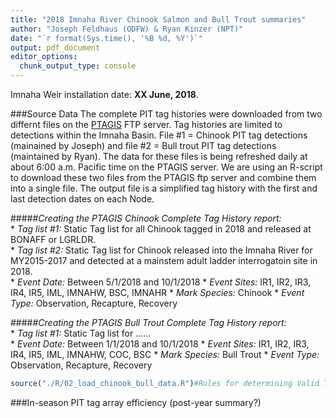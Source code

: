 ```yaml
---
title: "2018 Imnaha River Chinook Salmon and Bull Trout summaries"
author: "Joseph Feldhaus (ODFW) & Ryan Kinzer (NPT)"
date: "`r format(Sys.time(), '%B %d, %Y')`"
output: pdf_document
editor_options: 
  chunk_output_type: console
---
```


Imnaha Weir installation date: **XX June, 2018**.  

###Source Data
The complete PIT tag histories were downloaded from two differnt files on the [PTAGIS](https://www.ptagis.org) FTP server. Tag histories are limited to detections within the Imnaha Basin. File #1 = Chinook PIT tag detections (mainained by Joseph) and file #2 = Bull trout PIT tag detections (maintained by Ryan).  The data for these files is being refreshed daily at about 6:00 a.m. Pacific time on the PTAGIS server.  We are using an R-script to download these two files from the PTAGIS ftp server and combine them into a single file.  The output file is a simplified tag history with the first and last detection dates on each Node.  

#####*Creating the PTAGIS Chinook Complete Tag History report:*  
* *Tag list #1:* Static Tag list for all Chinook tagged in 2018 and released at BONAFF or LGRLDR.  
* *Tag list #2:* Static Tag list for Chinook released into the Imnaha River for MY2015-2017 and detected at a mainstem adult ladder interrogatoin site in 2018.  
* *Event Date:* Between 5/1/2018 and 10/1/2018
* *Event Sites:* IR1, IR2, IR3, IR4, IR5, IML, IMNAHW, BSC, IMNAHR
* *Mark Species:* Chinook
* *Event Type:* Observation, Recapture, Recovery

#####*Creating the PTAGIS Bull Trout Complete Tag History report:*  
* *Tag list #1:* Static Tag list for ......  
* *Event Date:* Between 1/1/2018 and 10/1/2018
* *Event Sites:* IR1, IR2, IR3, IR4, IR5, IML, IMNAHW, COC, BSC
* *Mark Species:* Bull Trout
* *Event Type:* Observation, Recapture, Recovery
```r
source("./R/02_load_chinook_bull_data.R")#Rules for determining Valid Tags and assigning Tag Fate
```


###In-season PIT tag array efficiency (post-year summary?)